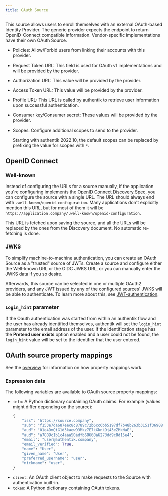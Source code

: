 ```yaml
---
title: OAuth Source
---
```


This source allows users to enroll themselves with an external OAuth-based Identity Provider. The generic provider expects the endpoint to return OpenID-Connect compatible information. Vendor-specific implementations have their own OAuth Source.

- Policies: Allow/Forbid users from linking their accounts with this provider.
- Request Token URL: This field is used for OAuth v1 implementations and will be provided by the provider.
- Authorization URL: This value will be provided by the provider.
- Access Token URL: This value will be provided by the provider.
- Profile URL: This URL is called by authentik to retrieve user information upon successful authentication.
- Consumer key/Consumer secret: These values will be provided by the provider.
- Scopes: Configure additional scopes to send to the provider.

    Starting with authentik 2022.10, the default scopes can be replaced by prefixing the value for scopes with `*`.

## OpenID Connect

### Well-known

Instead of configuring the URLs for a source manually, if the application you're configuring implements the [OpenID Connect Discovery Spec](https://openid.net/specs/openid-connect-discovery-1_0.html), you can configure the source with a single URL. The URL should always end with `.well-known/openid-configuration`. Many applications don't explicitly mention this URL, but for most of them it will be `https://application.company/.well-known/openid-configuration`.

This URL is fetched upon saving the source, and all the URLs will be replaced by the ones from the Discovery document. No automatic re-fetching is done.

### JWKS

To simplify machine-to-machine authentication, you can create an OAuth Source as a "trusted" source of JWTs. Create a source and configure either the Well-known URL or the OIDC JWKS URL, or you can manually enter the JWKS data if you so desire.

Afterwards, this source can be selected in one or multiple OAuth2 providers, and any JWT issued by any of the configured sources' JWKS will be able to authenticate. To learn more about this, see [JWT-authentication](../../../../add-secure-apps/providers/oauth2/client_credentials#jwt-authentication).

### `Login_hint` parameter

If the Oauth authentication was started from within an authentik flow and the user has already identified themselves, authentik will set the `login_hint` parameter to the email address of the user. If the Identification stage has the **Pretend user exists** option enabled and a user could not be found, the `login_hint` value will be set to the identifier that the user entered.

## OAuth source property mappings

See the [overview](../../property-mappings/index.md) for information on how property mappings work.

### Expression data

The following variables are available to OAuth source property mappings:

- `info`: A Python dictionary containing OAuth claims. For example (values might differ depending on the source):
    ```python
    {
        "iss": "https://source.company",
        "sub": "f153e7da687eec8c8789c72b6cc6bb5197df7b48b263b3151f36908e1bc10691",
        "aud": "01e4DmQiG1d3kaewD3Mkz7E7kXknk9j43eZMkNaE",
        "aud": "a7809c1b1c4aaa50adfb68660a6273dd9c8d15e4",
        "email": "user@authentik.company",
        "email_verified": True,
        "name": "User",
        "given_name": "User",
        "preferred_username": "user",
        "nickname": "user",
    }
    ```
- `client`: An OAuth client object to make requests to the Source with authentication built-in.
- `token`: A Python dictionary containing OAuth tokens.

